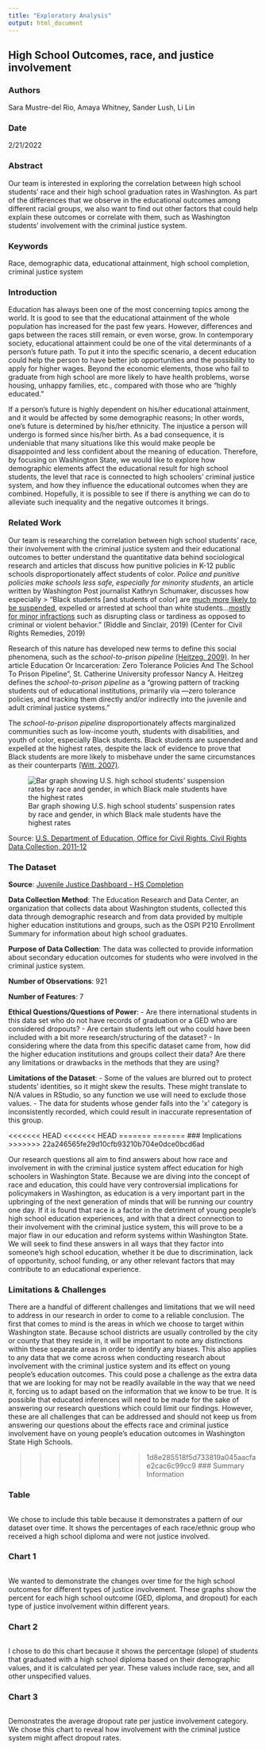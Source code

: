 ```yaml
---
title: "Exploratory Analysis"
output: html_document
---
```


## High School Outcomes, race, and justice involvement

### Authors

Sara Mustre-del Rio, Amaya Whitney, Sander Lush, Li Lin

### Date

2/21/2022

### Abstract

Our team is interested in exploring the correlation between high school students’ race and their high school graduation rates in Washington. As part of the differences that we observe in the educational outcomes among different racial groups, we also want to find out other factors that could help explain these outcomes or correlate with them, such as Washington students’ involvement with the criminal justice system.

### Keywords

Race, demographic data, educational attainment, high school completion, criminal justice system

### Introduction  

Education has always been one of the most concerning topics among the world. It is good to see that the educational attainment of the whole population has increased for the past few years. However, differences and gaps between the races still remain, or even worse, grow. In contemporary society, educational attainment could be one of the vital determinants of a person’s future path. To put it into the specific scenario, a decent education could help the person to have better job opportunities and the possibility to apply for higher wages. Beyond the economic elements, those who fail to graduate from high school are more likely to have health problems, worse housing, unhappy families, etc., compared with those who are “highly educated.”

If a person’s future is highly dependent on his/her educational attainment, and it would be affected by some demographic reasons; In other words, one’s future is determined by his/her ethnicity. The injustice a person will undergo is formed since his/her birth. As a bad consequence, it is undeniable that many situations like this would make people be disappointed and less confident about the meaning of education. Therefore, by focusing on Washington State, we would like to explore how demographic elements affect the educational result for high school students, the level that race is connected to high schoolers’ criminal justice system, and how they influence the educational outcomes when they are combined. Hopefully, it is possible to see if there is anything we can do to alleviate such inequality and the negative outcomes it brings.

### Related Work  

Our team is researching the correlation between high school students’ race, their involvement with the criminal justice system and their educational outcomes to better understand the quantitative data behind sociological research and articles that discuss how punitive policies in K-12 public schools disproportionately affect students of color. *Police and punitive policies make schools less safe, especially for minority students*, an article written by Washington Post journalist  Kathryn Schumaker, discusses how especially
> “Black students [and students of color] are [much more likely to be suspended](https://www.pnas.org/content/116/17/8255), expelled or arrested at school than white students…[mostly for minor infractions](https://www.civilrightsproject.ucla.edu/resources/projects/center-for-civil-rights-remedies/school-to-prison-folder/federal-reports/out-of-school-and-off-track-the-overuse-of-suspensions-in-american-middle-and-high-schools) such as disrupting class or tardiness as opposed to criminal or violent behavior.” (Riddle and Sinclair, 2019) (Center for Civil Rights Remedies, 2019)

Research of this nature has developed new terms to define this social phenomena, such as the *school-to-prison pipeline* [(Heitzeg, 2009)](https://files.eric.ed.gov/fulltext/EJ870076.pdf). In her article Education Or Incarceration: Zero Tolerance Policies And The School To Prison Pipeline”, St. Catherine University professor Nancy A. Heitzeg defines the *school-to-prison pipeline* as a “growing pattern of tracking students out of educational institutions, primarily via ―zero tolerance policies, and tracking them directly and/or indirectly into the juvenile and adult criminal justice systems.”

The *school-to-prison pipeline* disproportionately affects marginalized communities such as low-income youth, students with disabilities, and youth of color, especially Black students. Black students are suspended and expelled at the highest rates, despite the lack of evidence to prove that Black students are more likely to misbehave under the same circumstances as their counterparts [(Witt, 2007)](https://www.chicagotribune.com/chi-070924discipline-story.html).

![Bar graph showing U.S. high school students' suspension rates by race and gender, in which Black male students have the highest rates](https://www.thefix.com/sites/default/files/suspension22.png)

Source: [U.S. Department of Education, Office for Civil Rights, Civil Rights Data Collection, 2011-12](https://ocrdata.ed.gov)

### The Dataset

__Source__: [Juvenile Justice Dashboard - HS Completion](https://data.wa.gov/Education/Juvenile-Justice-Dashboard-HS-Completion/ej5m-hutb)

__Data Collection Method__: The Education Research and Data Center, an organization that collects data about Washington students, collected this data through demographic research and from data provided by multiple higher education institutions and groups, such as the OSPI P210 Enrollment Summary for information about high school graduates.

__Purpose of Data Collection__: The data was collected to provide information about secondary education outcomes for students who were involved in the criminal justice system.

__Number of Observations__: 921

__Number of Features__: 7

__Ethical Questions/Questions of Power__:
- Are there international students in this data set who do not have records of graduation or a GED who are considered dropouts?
- Are certain students left out who could have been included with a bit more research/structuring of the dataset?
- In considering where the data from this specific dataset came from, how did the higher education institutions and groups collect their data? Are there any limitations or drawbacks in the methods that they are using?

__Limitations of the Dataset__:
- Some of the values are blurred out to protect students’ identities, so it might skew the results. These might translate to N/A values in RStudio, so any function we use will need to exclude those values.
- The data for students whose gender falls into the \'x\' category is inconsistently recorded, which could result in inaccurate representation of this group.

<<<<<<< HEAD
<<<<<<< HEAD
=======
=======
### Implications
>>>>>>> 22a246565fe29d10cfb93210b704e0dce0bcd6ad

Our research questions all aim to find answers about how race and involvement in with the criminal justice system affect education for high schoolers in Washington State. Because we are diving into the concept of race and education, this could have very controversial implications for policymakers in Washington, as education is a very important part in the upbringing of the next generation of minds that will be running our country one day. If it is found that race is a factor in the detriment of young people's high school education experiences, and with that a direct connection to their involvement with the criminal justice system, this will prove to be a major flaw in our education and reform systems within Washington State. We will seek to find these answers in all ways that they factor into someone's high school education, whether it be due to discrimination, lack of opportunity, school funding, or any other relevant factors that may contribute to an educational experience.


### Limitations & Challenges

There are a handful of different challenges and limitations that we will need to address in our research in order to come to a reliable conclusion. The first that comes to mind is the areas in which we choose to target within Washington state. Because school districts are usually controlled by the city or county that they reside in, it will be important to note any distinctions within these separate areas in order to identify any biases. This also applies to any data that we come across when conducting research about involvement with the criminal justice system and its effect on young people's education outcomes. This could pose a challenge as the extra data that we are looking for may not be readily available in the way that we need it, forcing us to adapt based on the information that we know to be true. It is possible that educated inferences will need to be made for the sake of answering our research questions which could limit our findings. However, these are all challenges that can be addressed and should not keep us from answering our questions about  the effects race and criminal justice involvement have on young people's education outcomes in Washington State High Schools.

>>>>>>> 1d8e285518f5d733819a045aacfae2cac6c99cc9
### Summary Information


### Table

```r
```

We chose to include this table because it demonstrates a pattern of our dataset over time. It shows the percentages of each race/ethnic group who received a high school diploma and were not justice involved.

### Chart 1

```r
```

We wanted to demonstrate the changes over time for the high school outcomes for different types of justice involvement. These graphs show the percent for each high school outcome (GED, diploma, and dropout) for each type of justice involvement within different years.

### Chart 2

```r
```


I chose to do this chart because it shows the percentage (slope) of students that graduated with a high school diploma based on their demographic values, and it is calculated per year. These values include race, sex, and all other unspecified values.

### Chart 3

```r
```

Demonstrates the average dropout rate per justice involvement category. We chose this chart to reveal how involvement with the criminal justice system might affect dropout rates.


